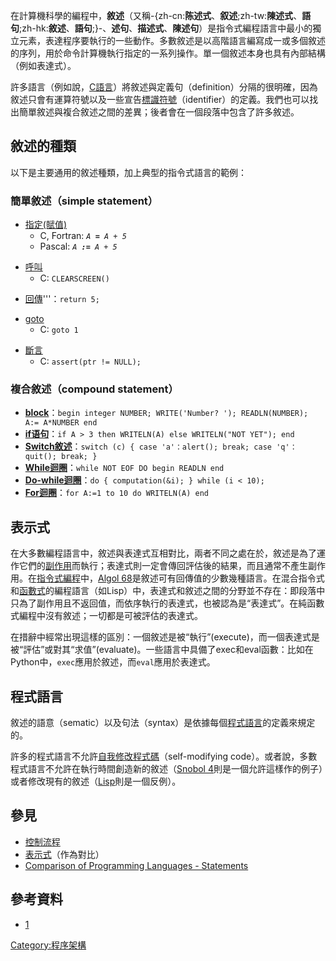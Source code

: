 {{Unreferenced |time=2010-03-20T06:28:47+00:00 }}
{{NoteTA
|G1 = IT
|T = zh-cn:语句 (程序设计); zh-tw:敘述 (程式設計); zh-hk:陳述式;
|1 = zh-cn:语句;zh-tw:敘述; zh-hk:陳述式;
}}
{{各地中文名
|cn = 语句
|tw = 敘述、陳述、陳述式、語句
}}
在計算機科學的編程中，'''敘述'''（又稱-{zh-cn:'''陈述式'''、'''叙述''';zh-tw:'''陳述式'''、'''語句''';zh-hk:'''敘述'''、'''語句''';}-、'''述句'''、'''描述式'''、'''陳述句'''）是指令式編程語言中最小的獨立元素，表達程序要執行的一些動作。多數敘述是以高階語言編寫成一或多個敘述的序列，用於命令計算機執行指定的一系列操作。單一個敘述本身也具有內部結構（例如表達式）。

許多語言（例如說，[[C語言|C語言]]）將敘述與定義句（definition）分隔的很明確，因為敘述只會有運算符號以及一些宣告[[標識符號|標識符號]]（identifier）的定義。我們也可以找出簡單敘述與複合敘述之間的差異；後者會在一個段落中包含了許多敘述。

== 敘述的種類 ==
以下是主要通用的敘述種類，加上典型的指令式語言的範例：

=== 簡單敘述（simple statement） ===
*[[指定敍述|指定(賦值)]]
**C, Fortran: <code>''A '''=''' A + 5''</code>
**Pascal: <code>''A ''':=''' A + 5''</code>

*[[子程序|呼叫]]
**C: <code>CLEARSCREEN()</code>

*[[回傳_(電腦科學)|回傳]]'''：<code>return 5;</code>

*[[goto|goto]]
**C: <code>goto 1</code>

*[[斷言_(程式)|斷言]]
**C: <code>assert(ptr != NULL);</code>

=== 複合敘述（compound statement） ===
* '''[[block_(程式設計)|block]]'''：<code>begin integer NUMBER; WRITE('Number? '); READLN(NUMBER); A:= A*NUMBER end</code>
* '''[[条件语句|if语句]]'''：<code>if A > 3 then WRITELN(A) else WRITELN("NOT YET"); end</code>
* '''[[Switch敘述|Switch敘述]]'''：<code>switch (c) { case 'a'：alert(); break; case 'q'：quit(); break; }</code>
* '''[[While迴圈|While迴圈]]'''：<code>while NOT EOF DO begin READLN end</code>
* '''[[Do-while迴圈|Do-while迴圈]]'''：<code>do { computation(&i); } while (i < 10);</code>
* '''[[For迴圈|For迴圈]]'''：<code>for A:=1 to 10 do WRITELN(A) end</code>

== 表示式 ==
在大多數編程語言中，敘述與表達式互相對比，兩者不同之處在於，敘述是為了運作它們的[[副作用_(程式設計)|副作用]]而執行；表達式則一定會傳回評估後的結果，而且通常不產生副作用。在[[指令式編程|指令式編程]]中，[[Algol_68|Algol 68]]是敘述可有回傳值的少數幾種語言。在混合指令式和[[函數程式語言|函數式]]的編程語言（如Lisp）中，表達式和敘述之間的分野並不存在：即段落中只為了副作用且不返回值，而依序執行的表達式，也被認為是“表達式”。在純函數式編程中沒有敘述；一切都是可被評估的表達式。

在措辭中經常出現這樣的區別：一個敘述是被“執行”(execute)，而一個表達式是被“評估”或對其“求值”(evaluate)。一些語言中具備了exec和eval函數：比如在Python中，<code>exec</code>應用於敘述，而<code>eval</code>應用於表達式。

== 程式語言 ==
敘述的語意（sematic）以及句法（syntax）是依據每個[[程式語言|程式語言]]的定義來規定的。

許多的程式語言不允許[[自我修改程式碼|自我修改程式碼]]（self-modifying code）。或者說，多數程式語言不允許在執行時間創造新的敘述（[[SNOBOL_4|Snobol 4]]則是一個允許這樣作的例子）或者修改現有的敘述（[[Lisp|Lisp]]則是一個反例）。

== 參見 ==
* [[控制流程|控制流程]]
* [[表示式|表示式]]（作為對比）
* [[Comparison_of_programming_languages_(syntax)#Statements|Comparison of Programming Languages - Statements]]

==參考資料==
*[http://www。pcmag。com/encyclopedia_term/0,2542,t=program+statement&i=49804,00。asp] {{Wayback|url=http://www/ |date=20080202072252 }}

{{Authority control}}
{{DEFAULTSORT:Statement (Programming)}}
[[Category:程序架構|Category:程序架構]]